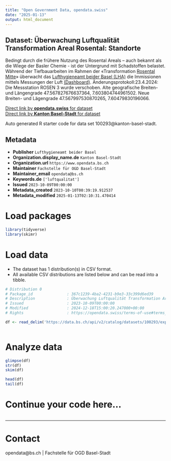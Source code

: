 ```yaml
---
title: "Open Government Data, opendata.swiss"
date: "2025-01-13"
output: html_document
---
```


## Dataset: Überwachung Luftqualität Transformation Areal Rosental: Standorte

Bedingt durch die frühere Nutzung des Rosental Areals – auch bekannt als die Wiege der Basler Chemie - ist der Untergrund mit Schadstoffen belastet. Während der Tiefbauarbeiten im Rahmen der «Transformation [Rosental Mitte](https://rosentalmitte.ch/)» überwacht das [Lufthygieneamt beider Basel (LHA)](https://www.baselland.ch/politik-und-behorden/direktionen/bau-und-umweltschutzdirektion/lufthygiene) die Immissionen mittels Messungen der Luft [(Dashboard)](https://data.bs.ch/pages/rosental-dashboard/). Änderungsprotokoll:23.4.2024: Die Messstation ROSEN 3 wurde verschoben. Alte geografische Breiten- und Längengrade 47.567827676637364, 7.603804744961502. Neue Breiten- und Lägengrade 47.567997530870265, 7.60479830196066.

[Direct link by **opendata.swiss** for dataset](https://opendata.swiss/de/dataset/uberwachung-luftqualitat-transformation-areal-rosental-standorte)<br>
[Direct link by **Kanton Basel-Stadt** for dataset](https://data.bs.ch/explore/dataset/100293/)

Auto generated R starter code for data set 100293@kanton-basel-stadt.

## Metadata

- **Publisher** `Lufthygieneamt beider Basel`
- **Organization.display_name.de** `Kanton Basel-Stadt`
- **Organization.url** `https://www.opendata.bs.ch`
- **Maintainer** `Fachstelle für OGD Basel-Stadt`
- **Maintainer_email** `opendata@bs.ch`
- **Keywords.de** `['luftqualitat']`
- **Issued** `2023-10-09T00:00:00`
- **Metadata_created** `2023-10-10T00:39:19.912537`
- **Metadata_modified** `2025-01-13T02:10:31.470414`


# Load packages

```r

library(tidyverse)
library(skimr)

```

# Load data

-   The dataset has 1 distribution(s) in CSV format.
-   All available CSV distributions are listed below and can be read into a tibble.

```r

# Distribution 0
# Package_id               : 367c1239-4ba2-4231-b9e3-33c399d6ed39
# Description              : Überwachung Luftqualität Transformation Areal Rosental: Standorte (csv)
# Issued                   : 2023-10-09T00:00:00
# Modified                 : 2024-12-18T15:00:20.247000+00:00
# Rights                   : https://opendata.swiss/terms-of-use#terms_by

df <- read_delim('https://data.bs.ch/api/v2/catalog/datasets/100293/exports/csv?use_labels=true')



```

# Analyze data

```r

glimpse(df)
str(df)
skim(df)

head(df)
tail(df)

```

# Continue your code here...

```r

```

------------------------------------------------------------------------

# Contact

opendata@bs.ch | Fachstelle für OGD Basel-Stadt
